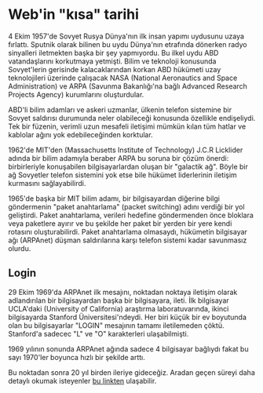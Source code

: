 # Web'in "kısa" tarihi
4 Ekim 1957'de Sovyet Rusya Dünya'nın ilk insan yapımı uydusunu uzaya fırlattı. Sputnik olarak bilinen bu uydu Dünya'nın etrafında dönerken radyo sinyalleri iletmekten başka bir şey yapmıyordu. Bu ilkel uydu ABD vatandaşlarını korkutmaya yetmişti. Bilim ve teknoloji konusunda Sovyet'lerin gerisinde kalacaklarından korkan ABD hükümeti uzay teknolojileri üzerinde çalışacak NASA (National Aeronautics and Space Administration) ve ARPA (Savunma Bakanlığı'na bağlı Advanced Research Projects Agency) kurumlarını oluşturdular. 

ABD'li bilim adamları ve askeri uzmanlar, ülkenin telefon sistemine bir Sovyet saldırısı durumunda neler olabileceği konusunda özellikle endişeliydi. Tek bir füzenin, verimli uzun mesafeli iletişimi mümkün kılan tüm hatlar ve kablolar ağını yok edebileceğinden korktular. 

1962'de MIT'den (Massachusetts Institute of Technology) J.C.R Licklider adında bir bilim adamıyla beraber ARPA bu soruna bir çözüm önerdi: birbirleriyle konuşabilen bilgisayarlardan oluşan bir "galactik ağ". Böyle bir ağ Sovyetler telefon sistemini yok etse bile hükümet liderlerinin iletişim kurmasını sağlayabilirdi. 

1965'de başka bir MIT bilim adamı, bir bilgisayardan diğerine bilgi göndermenin "paket anahtarlama" (packet switching) adını verdiği bir yol geliştirdi. Paket anahtarlama, verileri hedefine göndermenden önce bloklara veya paketlere ayırır ve bu şekilde her paket bir yerden bir yere kendi rotasını oluşturabilirdi. Paket anahtarlama olmasaydı, hükümetin bilgisayar ağı (ARPAnet) düşman saldırılarına karşı telefon sistemi kadar savunmasız olurdu. 

## Login
29 Ekim 1969'da ARPAnet ilk mesajını, noktadan noktaya iletişim olarak adlandırılan bir bilgisayardan başka bir bilgisayara, ileti. İlk bilgisayar UCLA'daki (University of California) araştırma laboratuvarında, ikinci bilgisayarda Stanford Üniversitesi'ndeydi. Her biri küçük bir ev boyutunda olan bu bilgisayarlar "LOGIN" mesajının tamamı iletilemeden çöktü. Stanford'a sadecec "L" ve "O" karakterleri ulaşabilmişti. 

1969 yılının sonunda ARPAnet ağında sadece 4 bilgisayar bağlıydı fakat bu sayı 1970'ler boyunca hızlı bir şekilde arttı. 

<Warning>Bu noktadan sonra 20 yıl birden ileriye gideceğiz. Aradan geçen süreyi daha detaylı okumak isteyenler [bu linkten](https://ieeexplore.ieee.org/abstract/document/5534584) ulaşabilir.  </Warning>
